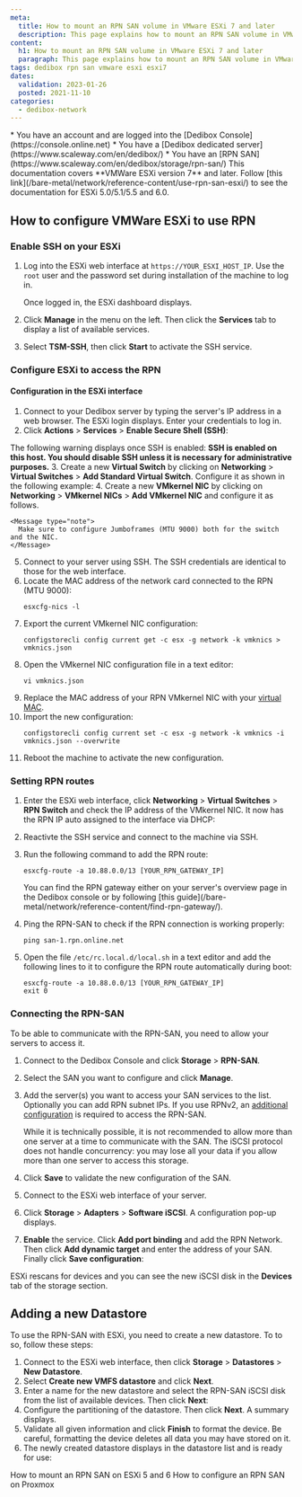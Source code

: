 ```yaml
---
meta:
  title: How to mount an RPN SAN volume in VMware ESXi 7 and later
  description: This page explains how to mount an RPN SAN volume in VMware ESXi 7 and later
content:
  h1: How to mount an RPN SAN volume in VMware ESXi 7 and later
  paragraph: This page explains how to mount an RPN SAN volume in VMware ESXi 7 and later
tags: dedibox rpn san vmware esxi esxi7 
dates:
  validation: 2023-01-26
  posted: 2021-11-10
categories:
  - dedibox-network
---
```


<Message type="requirement">
  * You have an account and are logged into the [Dedibox Console](https://console.online.net)
  * You have a [Dedibox dedicated server](https://www.scaleway.com/en/dedibox/)
  * You have an [RPN SAN](https://www.scaleway.com/en/dedibox/storage/rpn-san/) 
</Message>

<Message type="important">
  This documentation covers **VMWare ESXi version 7** and later. Follow [this link](/bare-metal/network/reference-content/use-rpn-san-esxi/) to see the documentation for ESXi 5.0/5.1/5.5 and 6.0.
</Message>

## How to configure VMWare ESXi to use RPN

### Enable SSH on your ESXi

1. Log into the ESXi web interface at `https://YOUR_ESXI_HOST_IP`.
    <Message type="tip">
      Use the `root` user and the password set during installation of the machine to log in. 
    </Message>

    Once logged in, the ESXi dashboard displays.

    <Lightbox src="scaleway-esxi7-dashboard.webp" alt="" />
2. Click **Manage** in the menu on the left. Then click the **Services** tab to display a list of available services.
3. Select **TSM-SSH**, then click **Start** to activate the SSH service. 
    <Lightbox src="scaleway-esxi7-ssh.webp" alt="" />

### Configure ESXi to access the RPN

#### Configuration in the ESXi interface

1. Connect to your Dedibox server by typing the server's IP address in a web browser. The ESXi login displays. Enter your credentials to log in.
2. Click **Actions** > **Services** > **Enable Secure Shell (SSH)**:
    <Lightbox src="scaleway-enable_ssh.webp" width="600" alt="" />

  The following warning displays once SSH is enabled: **SSH is enabled on this host. You should disable SSH unless it is necessary for administrative purposes.**
3. Create a new **Virtual Switch** by clicking on **Networking** > **Virtual Switches** > **Add Standard Virtual Switch**. Configure it as shown in the following example:
    <Lightbox src="scaleway-rpn_switch.webp" width="400" alt="" />
4. Create a new **VMkernel NIC** by clicking on **Networking** > **VMkernel NICs** > **Add VMkernel NIC** and configure it as follows. 
    <Lightbox src="scaleway-vmkernel_nic.webp" width="400" alt="" />

    <Message type="note">
      Make sure to configure Jumboframes (MTU 9000) both for the switch and the NIC.
    </Message>
5. Connect to your server using SSH. The SSH credentials are identical to those for the web interface.
6. Locate the MAC address of the network card connected to the RPN (MTU 9000):
    ```
    esxcfg-nics -l
    ```
7. Export the current VMkernel NIC configuration:
    ```
    configstorecli config current get -c esx -g network -k vmknics > vmknics.json
    ```
8. Open the VMkernel NIC configuration file in a text editor:
    ```
    vi vmknics.json
    ```
9. Replace the MAC address of your RPN VMkernel NIC with your [virtual MAC](/bare-metal/network/reference-content/create-virtual-mac/).
    <Lightbox src="scaleway-esxi7-vmnic.webp" />
10. Import the new configuration:
    ```
    configstorecli config current set -c esx -g network -k vmknics -i vmknics.json --overwrite
    ```
11. Reboot the machine to activate the new configuration.
### Setting RPN routes

1. Enter the ESXi web interface, click **Networking** > **Virtual Switches** > **RPN Switch** and check the IP address of the VMkernel NIC. It now has the RPN IP auto assigned to the interface via DHCP:
    <Lightbox src="scaleway-rpn_switch_connected.webp" width="800" alt="" />
2. Reactivte the SSH service and connect to the machine via SSH.
3. Run the following command to add the RPN route:
    ```
    esxcfg-route -a 10.88.0.0/13 [YOUR_RPN_GATEWAY_IP]
    ```

    <Message type="tip"> 
      You can find the RPN gateway either on your server's overview page in the Dedibox console or by following [this guide](/bare-metal/network/reference-content/find-rpn-gateway/).
    </Message>
4. Ping the RPN-SAN to check if the RPN connection is working properly:
    ```
    ping san-1.rpn.online.net
    ```
5. Open the file `/etc/rc.local.d/local.sh` in a text editor and add the following lines to it to configure the RPN route automatically during boot:
    ```
    esxcfg-route -a 10.88.0.0/13 [YOUR_RPN_GATEWAY_IP]
    exit 0
    ```

### Connecting the RPN-SAN

To be able to communicate with the RPN-SAN, you need to allow your servers to access it.

1. Connect to the Dedibox Console and click **Storage** > **RPN-SAN**.
2. Select the SAN you want to configure and click **Manage**.
3. Add the server(s) you want to access your SAN services to the list. Optionally you can add RPN subnet IPs.
    <Message type="note">
      If you use RPNv2, an [additional configuration](/bare-metal/network/reference-content/configure-rpnv1-gateway/) is required to access the RPN-SAN.
    </Message>

    <Message type="important">
    While it is technically possible, it is not recommended to allow more than one server at a time to communicate with the SAN. The iSCSI protocol does not handle concurrency: you may lose all your data if you allow more than one server to access this storage.
    </Message>
4. Click **Save** to validate the new configuration of the SAN.
5. Connect to the ESXi web interface of your server.
6. Click **Storage** > **Adapters** > **Software iSCSI**. A configuration pop-up displays.
7. **Enable** the service. Click **Add port binding** and add the RPN Network. Then click **Add dynamic target** and enter the address of your SAN. Finally click **Save configuration**:
    <Lightbox src="scaleway-configure_iscsi.webp" width="600" alt="" />

ESXi rescans for devices and you can see the new iSCSI disk in the **Devices** tab of the storage section.

## Adding a new Datastore

To use the RPN-SAN with ESXi, you need to create a new datastore. To to so, follow these steps:

1. Connect to the ESXi web interface, then click **Storage** > **Datastores** > **New Datastore**.
2. Select **Create new VMFS datastore** and click **Next**.
3. Enter a name for the new datastore and select the RPN-SAN iSCSI disk from the list of available devices. Then click **Next**:
    <Lightbox src="scaleway-datastore_device.webp" width="600" alt="" />
4. Configure the partitioning of the datastore. Then click **Next**. A summary displays. 
5. Validate all given information and click **Finish** to format the device.
    <Message type="important">
      Be careful, formatting the device deletes all data you may have stored on it.
    </Message>
6. The newly created datastore displays in the datastore list and is ready for use:
    <Lightbox src="scaleway-datastore_list.webp" width="800" alt="" />

<Navigation title="See Also">
  <PreviousButton to="/bare-metal/network/reference-content/use-rpn-san-esxi/">How to mount an RPN SAN on ESXi 5 and 6</PreviousButton>
  <NextButton to="/bare-metal/network/reference-content/use-rpn-san-proxmox/">How to configure an RPN SAN on Proxmox</NextButton>
</Navigation>